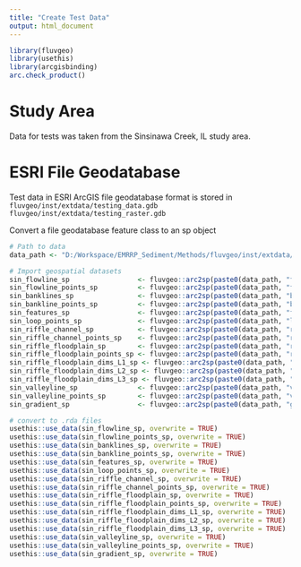 ```yaml
---
title: "Create Test Data"
output: html_document
---
```


```r
library(fluvgeo)
library(usethis)
library(arcgisbinding)
arc.check_product()
```

# Study Area
Data for tests was taken from the Sinsinawa Creek, IL study area. 

# ESRI File Geodatabase
Test data in ESRI ArcGIS file geodatabase format is stored in 
`fluvgeo/inst/extdata/testing_data.gdb`
`fluvgeo/inst/extdata/testing_raster.gdb`

Convert a file geodatabase feature class to an sp object
```r
# Path to data
data_path <- "D:/Workspace/EMRRP_Sediment/Methods/fluvgeo/inst/extdata/testing_data.gdb/"

# Import geospatial datasets
sin_flowline_sp                 <- fluvgeo::arc2sp(paste0(data_path, "flowline"))
sin_flowline_points_sp          <- fluvgeo::arc2sp(paste0(data_path, "flowline_points"))
sin_banklines_sp                <- fluvgeo::arc2sp(paste0(data_path, "banklines"))
sin_bankline_points_sp          <- fluvgeo::arc2sp(paste0(data_path, "bankline_points"))
sin_features_sp                 <- fluvgeo::arc2sp(paste0(data_path, "features"))
sin_loop_points_sp              <- fluvgeo::arc2sp(paste0(data_path, "loop_points"))
sin_riffle_channel_sp           <- fluvgeo::arc2sp(paste0(data_path, "riffle_channel"))
sin_riffle_channel_points_sp    <- fluvgeo::arc2sp(paste0(data_path, "riffle_channel_points"))
sin_riffle_floodplain_sp        <- fluvgeo::arc2sp(paste0(data_path, "riffle_floodplain"))
sin_riffle_floodplain_points_sp <- fluvgeo::arc2sp(paste0(data_path, "riffle_floodplain_points"))
sin_riffle_floodplain_dims_L1_sp <- fluvgeo::arc2sp(paste0(data_path, "riffle_floodplain_dims_L1"))
sin_riffle_floodplain_dims_L2_sp <- fluvgeo::arc2sp(paste0(data_path, "riffle_floodplain_dims_L2"))
sin_riffle_floodplain_dims_L3_sp <- fluvgeo::arc2sp(paste0(data_path, "riffle_floodplain_dims_L3"))
sin_valleyline_sp               <- fluvgeo::arc2sp(paste0(data_path, "valleyline"))
sin_valleyline_points_sp        <- fluvgeo::arc2sp(paste0(data_path, "valleyline_points"))
sin_gradient_sp                 <- fluvgeo::arc2sp(paste0(data_path, "gradient_1"))
```

```r
# convert to .rda files
usethis::use_data(sin_flowline_sp, overwrite = TRUE)
usethis::use_data(sin_flowline_points_sp, overwrite = TRUE)
usethis::use_data(sin_banklines_sp, overwrite = TRUE)
usethis::use_data(sin_bankline_points_sp, overwrite = TRUE)
usethis::use_data(sin_features_sp, overwrite = TRUE)
usethis::use_data(sin_loop_points_sp, overwrite = TRUE)
usethis::use_data(sin_riffle_channel_sp, overwrite = TRUE)
usethis::use_data(sin_riffle_channel_points_sp, overwrite = TRUE)
usethis::use_data(sin_riffle_floodplain_sp, overwrite = TRUE)
usethis::use_data(sin_riffle_floodplain_points_sp, overwrite = TRUE)
usethis::use_data(sin_riffle_floodplain_dims_L1_sp, overwrite = TRUE)
usethis::use_data(sin_riffle_floodplain_dims_L2_sp, overwrite = TRUE)
usethis::use_data(sin_riffle_floodplain_dims_L3_sp, overwrite = TRUE)
usethis::use_data(sin_valleyline_sp, overwrite = TRUE)
usethis::use_data(sin_valleyline_points_sp, overwrite = TRUE)
usethis::use_data(sin_gradient_sp, overwrite = TRUE)
```


